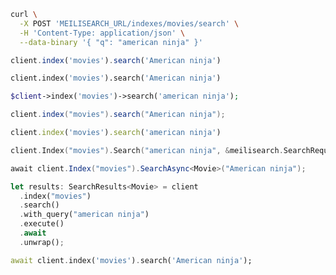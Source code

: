 <CodeGroup>

```bash cURL
curl \
  -X POST 'MEILISEARCH_URL/indexes/movies/search' \
  -H 'Content-Type: application/json' \
  --data-binary '{ "q": "american ninja" }'
```

```javascript JS
client.index('movies').search('American ninja')
```

```python Python
client.index('movies').search('American ninja')
```

```php PHP
$client->index('movies')->search('american ninja');
```

```java Java
client.index("movies").search("American ninja");
```

```ruby Ruby
client.index('movies').search('american ninja')
```

```go Go
client.Index("movies").Search("american ninja", &meilisearch.SearchRequest{})
```

```csharp C#
await client.Index("movies").SearchAsync<Movie>("American ninja");
```

```rust Rust
let results: SearchResults<Movie> = client
  .index("movies")
  .search()
  .with_query("american ninja")
  .execute()
  .await
  .unwrap();
```

```dart Dart
await client.index('movies').search('American ninja');
```
</CodeGroup>